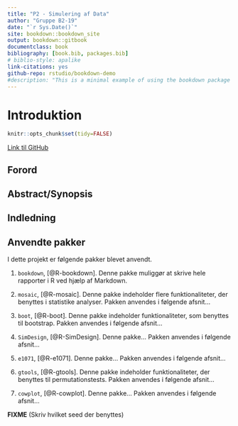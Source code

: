 ```yaml
--- 
title: "P2 - Simulering af Data"
author: "Gruppe B2-19"
date: "`r Sys.Date()`"
site: bookdown::bookdown_site
output: bookdown::gitbook
documentclass: book
bibliography: [book.bib, packages.bib]
# biblio-style: apalike
link-citations: yes
github-repo: rstudio/bookdown-demo
#description: "This is a minimal example of using the bookdown package to write a book. The output format for this example is bookdown::gitbook."
---
```


# Introduktion
```r
knitr::opts_chunk$set(tidy=FALSE)
```

[Link til GitHub](https://github.com/MadsCorfixen/Datavidenskab-P2/tree/master/Bookdown/bookdown-demo-master)

## Forord

## Abstract/Synopsis

## Indledning

## Anvendte pakker

I dette projekt er følgende pakker blevet anvendt.

1) ```bookdown```, [@R-bookdown]. Denne pakke muliggør at skrive hele rapporter i R ved hjælp af Markdown.

2) ```mosaic```, [@R-mosaic]. Denne pakke indeholder flere funktionaliteter, der benyttes i statistike analyser. Pakken anvendes i følgende afsnit...

3) ```boot```, [@R-boot]. Denne pakke indeholder funktionaliteter, som benyttes til bootstrap. Pakken anvendes i følgende afsnit...

4) ```SimDesign```, [@R-SimDesign]. Denne pakke... Pakken anvendes i følgende afsnit...

5) ```e1071```, [@R-e1071]. Denne pakke... Pakken anvendes i følgende afsnit...

6) ```gtools```, [@R-gtools]. Denne pakke indeholder funktionaliteter, der benyttes til permutationstests. Pakken anvendes i følgende afsnit...

7) ```cowplot```, [@R-cowplot]. Denne pakke... Pakken anvendes i følgende afsnit...

__FIXME__ (Skriv hvilket seed der benyttes)
